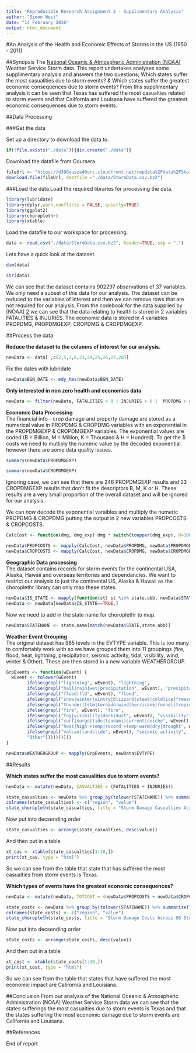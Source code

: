 ```yaml
---
title: "Reproducible Research Assignment 2 - Supplimentary Analysis"
author: "Simon West"
date: "14 February 2016"
output: html_document
---
```

#An Analysis of the Health and Economic Effects of Storms in the US (1950 - 2011)

##Synopsis
  The [National Oceanic & Atmospheric Administration (NOAA)][1] Weather Service Storm data. This report undertakes analyses some supplimentary analysis and answers the two questions; Which states suffer the most  casualities due to storm events? & Which states suffer the greatest economic consequences due to storm events? From this supplimentary analysis it can be seen that Texas has suffered the most casualties related to storm events and that California and Louisana have suffered the greatest economic consequenses due to storm events.

##Data Processing

###Get the data

Set up a directory to download the data to.
```r
if(!file.exists("./data")){dir.create("./data")}
```

Download the datafile from Coursera
```r
fileUrl <- "https://d396qusza40orc.cloudfront.net/repdata%2Fdata%2FStormData.csv.bz2"
download.file(fileUrl, destfile ="./data/StormData.csv.bz2")
```


###Load the data
Load the required libraries for processing the data.
```r
library(lubridate)
library(dplyr,warn.conflicts = FALSE, quietly=TRUE)
library(ggplot2)
library(choroplethr)
library(xtable)
```

Load the datafile to our workspace for processing.

```r
data <- read.csv("./data/StormData.csv.bz2", header=TRUE, sep = ",")
```
Lets have a quick look at the dataset.
```r
dim(data)

str(data)
```
We can see that the dataset contains 902297 observations of 37 variables. We only need a  subset of this data for our analysis. The dataset can be reduced to the variables of interest and then we can remove rows that are not required for our analysis. From the codebook for the data supplied by [NOAA] [2] we can see that the data relating to health is stored in 2 variables FATALITIES & INJURIES. The economic data is stored in 4 variables PROPDMG, PROPDMGEXP, CROPDMG & CROPDMGEXP.

##Process the data  

**Reduce the dataset to the columns of interest for our analysis.**
```r
newData <- data[ ,c(2,5,7,8,23,24,25,26,27,28)]
```

Fix the dates with lubridate
```r
newData$BGN_DATE <- mdy_hms(newData$BGN_DATE)
```

**Only interested in non zero health and economics data**

```r
newData <- filter(newData, FATALITIES > 0 | INJURIES > 0 |  PROPDMG > 0 | CROPDMG > 0)
```
**Economic Data Processing**  
The financial info - crop damage and property damage are stored as a numerical value in PROPDMG & CROPDMG variables with an exponential in the PROPDMGEXP & CROPDMGEXP variables. The exponential values are coded (B = Billion, M = Million, K = Thousand & H = Hundred). To get the $ costs we need to mutliply the numeric value by the decoded exponential however there are some data quality issues.

```r
summary(newData$PROPDMGEXP)

summary(newData$CROPDMGEXP)
```
Ignoring case, we can see that there are 246 PROPDMGEXP results and 23 CROPDMGEXP results that don't fit the descriptors B, M, K or H. These results are a very small proportion of the overall dataset and will be ignored for our analysis.  

We can now decode the exponential varaibles and multiply the numeric PROPDMG & CROPDMG putting the output in 2 new variables PROPCOSTS & CROPCOSTS.   

```r
CalcCost <- function(dmg, dmg_exp) dmg * switch(toupper(dmg_exp), H=100, K=1000, M=1000000, B=1000000000, 1)

newData$PROPCOSTS <- mapply(CalcCost, newData$PROPDMG, newData$PROPDMGEXP)
newData$CROPCOSTS <- mapply(CalcCost, newData$CROPDMG, newData$CROPDMGEXP)
```

**Geographic Data processing**  
The dataset contains records for storm events for the continental USA, Alaska, Hawaii and overseas territories and dependancies. We want to restrict our analysis to just the continental US, Alaska & Hawaii as the choroplethr library can only map these states. 

```r
newData$IS_STATE <- mapply(function(st) st %in% state.abb, newData$STATE)
newData <- newData[newData$IS_STATE==TRUE,]
```
Now we need to add in the state name for choroplethr to map.  

```r
newData$STATENAME <- state.name[match(newData$STATE,state.abb)]
```

**Weather Event Grouping**  
The original dataset has 985 levels in the EVTYPE variable. This is too many to comfortably work with so we have grouped them into 11 groupings (fire, flood, heat, lightning, precipitation, seismic activity, tidal, visibility, wind, winter & Other). These are then stored in a new variable WEATHERGROUP. 

```r
GrpEvents <- function(wEvent) {
  wEvent <- tolower(wEvent)
        ifelse(grepl("lightning", wEvent), "lightning",
        ifelse(grepl("hail|rain|wet|precipitation", wEvent), "precipitation",
        ifelse(grepl("flood|fld", wEvent), "flood",
        ifelse(grepl("snow|winter|wintry|blizzard|sleet|cold|ice|freeze|avalanche|icy", wEvent), "winter",
        ifelse(grepl("thunder|tstm|tornado|wind|hurricane|funnel|tropical +storm", wEvent), "wind",
        ifelse(grepl("fire", wEvent), "fire",
        ifelse(grepl("fog|visibility|dark|dust", wEvent), "visibility",
        ifelse(grepl("surf|surge|tide|tsunami|current|seiche", wEvent), "tidal",
        ifelse(grepl("heat|high +temp|record +temp|warm|dry|drought", wEvent), "heat",
        ifelse(grepl("volcan|landslide", wEvent), "seismic activity",
        "Other"))))))))))
}

newData$WEATHERGROUP <- mapply(GrpEvents, newData$EVTYPE)
```

##Results  

**Which states suffer the most  casualities due to storm events?**

```r
newData <- mutate(newData, CASUALTIES = (FATALITIES + INJURIES))

```
```r
state_casualties <- newData %>% group_by(tolower(STATENAME)) %>% summarise(CASUALTIES=sum(CASUALTIES))
colnames(state_casualties) <- c("region", "value")
state_choropleth(state_casualties, title = "Storm Damage Casualties Across US States", legend = "Casualties")
```  
Now put into decsending order
```r
state_casualties <- arrange(state_casualties, desc(value))
```
And then put in a table
```r
xt_cas <- xtable(state_casualties[1:10,])
print(xt_cas, type = "html")
```

  So we can see from the table that state that has suffered the most casualties from storm events is Texas.

**Which types of events have the greatest economic consequences?**
```r
newData <- mutate(newData, TOTCOST = (newData$PROPCOSTS + newData$CROPCOSTS))

```

```r
state_costs <- newData %>% group_by(tolower(STATENAME)) %>% summarise(TOTCOST=sum(TOTCOST)/1000000000)
colnames(state_costs) <- c("region", "value")
state_choropleth(state_costs, title = "Storm Damage Costs Across US States", legend = "Economic Costs (US$B)" )
```  
Now put into decsending order
```r
state_costs <- arrange(state_costs, desc(value))
```
And then put in a table
```r
xt_cost <- xtable(state_costs[1:10,])
print(xt_cost, type = "html")
```
  So we can see from the table that states that have suffered the most economic impact are Calirornia and Louisiana.


##Conclusion
From our analysis of the National Oceanic & Atmospheric Administration (NOAA) Weather Service Storm data we can see that the states sufferings the most casualties due to storm events is Texas and that the states suffering the most economic damage due to storm events are California and Louisana. 

##References

[1]:http://www.noaa.gov "National Oceanic & Atmospheric Administration (NOAA)"
[2]:http://https://d396qusza40orc.cloudfront.net/repdata%2Fpeer2_doc%2Fpd01016005curr.pdf "NOAA"



End of report.

